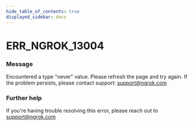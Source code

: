 ```yaml
---
hide_table_of_contents: true
displayed_sidebar: docs
---
```



# ERR_NGROK_13004

### Message
Encountered a type "never" value. Please refresh the page and try again. If the problem persists, please contact support: support@ngrok.com

<ErrorDetails error='err_ngrok_13004' />


### Further help
If you're having trouble resolving this error, please reach out to [support@ngrok.com](mailto:support@ngrok.com?subject=Help%20with%20ERR_NGROK_13004)

